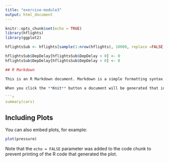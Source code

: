 ```yaml
---
title: "exercise-module3"
output: html_document
---
```


```r
knitr::opts_chunk$set(echo = TRUE)
library(hflights)
library(ggplot2)

hflightsSub <- hflights[sample(1:nrow(hflights), 10000, replace =FALSE),] # take 10000 samples

hflightsSub$DepDelay[hflightsSub$DepDelay < 0] <- 0
hflightsSub$DepDelay[hflightsSub$DepDelay > 0] <- 0

## R Markdown

This is an R Markdown document. Markdown is a simple formatting syntax for authoring HTML, PDF, and MS Word documents. For more details on using R Markdown see <http://rmarkdown.rstudio.com>.

When you click the **Knit** button a document will be generated that includes both content as well as the output of any embedded R code chunks within the document. You can embed an R code chunk like this:

```r
summary(cars)
```

## Including Plots

You can also embed plots, for example:

```r
plot(pressure)
```

Note that the `echo = FALSE` parameter was added to the code chunk to prevent printing of the R code that generated the plot.
